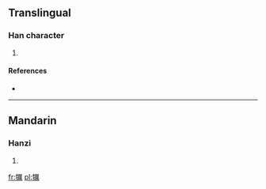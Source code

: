 ==Translingual==

===Han character===
{{Han char|rn=93|rad=牛|as=15|sn=19|four=2152<sub>7</sub>|canj=竹手一廿月 (HQMTB)}}

# {{defn|Han|sort=牛15}}

====References====
* {{Han ref|kx=0704.370|dkj=20195|dj=1117.220|hdz=31821.040|uh=72A1|ud=29345|bh=F272|bd=62066}}

----

==Mandarin==

===Hanzi===
{{cmn-hanzi|pin=[[lì]] ([[li4]])|wg=li<sup>4</sup>}}

# {{defn|lang=cmn|sort=牛15}}

[[fr:犡]]
[[pl:犡]]